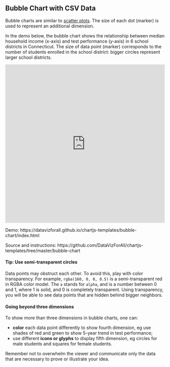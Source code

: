 ## Bubble Chart with CSV Data {-}

Bubble charts are similar to [scatter plots](chartjs-scatter-csv). The size of each dot (marker) is used to represent an additional dimension.

In the demo below, the bubble chart shows the relationship between median household income (x-axis) and test performance (y-axis) in 6 school districts in Connecticut. The size of data point (marker) corresponds to the number of students enrolled in the school district: bigger circles represent larger school districts.

<iframe src="https://datavizforall.github.io/chartjs-templates/bubble-chart/index.html" width="100%" height=500 style="border: 0"></iframe>

Demo: https://datavizforall.github.io/chartjs-templates/bubble-chart/index.html

Source and instructions: https://github.com/DataVizForAll/chartjs-templates/tree/master/bubble-chart

#### Tip: Use semi-transparent circles

Data points may obstruct each other. To avoid this, play with color transparency. For example, `rgba(160, 0, 0, 0.5)` is a semi-transparent red in RGBA color model. The `a` stands for `alpha`, and is a number between 0 and 1, where 1 is solid, and 0 is completely transparent. Using transparency, you will be able to see data points that are hidden behind bigger neighbors.

#### Going beyond three dimensions

To show more than three dimensions in bubble charts, one can:

* **color** each data point differently to show fourth dimension, eg use shades of red and green to show 5-year trend in test performance;
* use different **icons or glyphs** to display fifth dimension, eg circles for male students and squares for female students.

Remember not to overwhelm the viewer and communicate only the data that are necessary to prove or illustrate your idea.